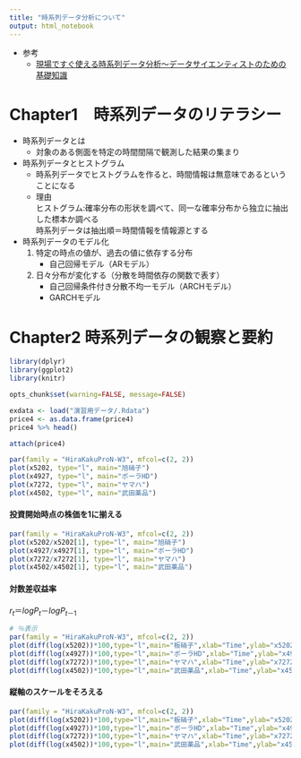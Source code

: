 ```yaml
---
title: "時系列データ分析について"
output: html_notebook
---
```


- 参考  
  - [現場ですぐ使える時系列データ分析～データサイエンティストのための基礎知識](https://www.amazon.co.jp/dp/B00KNRL068/ref=cm_sw_em_r_mt_dp_FWCDFb1RJQY08)


# Chapter1　時系列データのリテラシー

- 時系列データとは  
    - 対象のある側面を特定の時間間隔で観測した結果の集まり
    
    
- 時系列データとヒストグラム  
    - 時系列データでヒストグラムを作ると、時間情報は無意味であるということになる  
    - 理由  
        ヒストグラム:確率分布の形状を調べて、同一な確率分布から独立に抽出した標本か調べる  
        時系列データは抽出順＝時間情報を情報源とする
        
        
- 時系列データのモデル化  
    1. 特定の時点の値が、過去の値に依存する分布  
        - 自己回帰モデル（ARモデル）
    1. 日々分布が変化する（分散を時間依存の関数で表す）  
        - 自己回帰条件付き分散不均一モデル（ARCHモデル） 
        - GARCHモデル


# Chapter2 時系列データの観察と要約


```r
library(dplyr)
library(ggplot2)
library(knitr)

opts_chunk$set(warning=FALSE, message=FALSE)
```

```r
exdata <- load("演習用データ/.Rdata")
price4 <- as.data.frame(price4)
price4 %>% head()
```

```r
attach(price4)
```

```r
par(family = "HiraKakuProN-W3", mfcol=c(2, 2))
plot(x5202, type="l", main="旭硝子")
plot(x4927, type="l", main="ポーラHD")
plot(x7272, type="l", main="ヤマハ")
plot(x4502, type="l", main="武田薬品")
```


#### 投資開始時点の株価を1に揃える

```r
par(family = "HiraKakuProN-W3", mfcol=c(2, 2))
plot(x5202/x5202[1], type="l", main="旭硝子")
plot(x4927/x4927[1], type="l", main="ポーラHD")
plot(x7272/x7272[1], type="l", main="ヤマハ")
plot(x4502/x4502[1], type="l", main="武田薬品")
```

#### 対数差収益率

$r_t＝logP_t－logP_{t－1}$

```r
# ％表示
par(family = "HiraKakuProN-W3", mfcol=c(2, 2))
plot(diff(log(x5202))*100,type="l",main="板硝子",xlab="Time",ylab="x5202")
plot(diff(log(x4927))*100,type="l",main="ポーラHD",xlab="Time",ylab="x4927")
plot(diff(log(x7272))*100,type="l",main="ヤマハ",xlab="Time",ylab="x7272")
plot(diff(log(x4502))*100,type="l",main="武田薬品",xlab="Time",ylab="x4502")
```

#### 縦軸のスケールをそろえる

```r
par(family = "HiraKakuProN-W3", mfcol=c(2, 2))
plot(diff(log(x5202))*100,type="l",main="板硝子",xlab="Time",ylab="x5202",ylim=range(diff(log(price4$x5202))*100))
plot(diff(log(x4927))*100,type="l",main="ポーラHD",xlab="Time",ylab="x4927",ylim=range(diff(log(price4$x5202))*100))
plot(diff(log(x7272))*100,type="l",main="ヤマハ",xlab="Time",ylab="x7272",ylim=range(diff(log(price4$x5202))*100))
plot(diff(log(x4502))*100,type="l",main="武田薬品",xlab="Time",ylab="x4502",ylim=range(diff(log(price4$x5202))*100))
```

